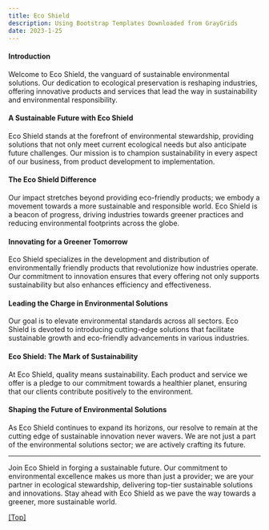 ```yaml
---
title: Eco Shield
description: Using Bootstrap Templates Downloaded from GrayGrids
date: 2023-1-25
---
```



#### Introduction
Welcome to Eco Shield, the vanguard of sustainable environmental solutions. Our dedication to ecological preservation is reshaping industries, offering innovative products and services that lead the way in sustainability and environmental responsibility.

#### A Sustainable Future with Eco Shield
Eco Shield stands at the forefront of environmental stewardship, providing solutions that not only meet current ecological needs but also anticipate future challenges. Our mission is to champion sustainability in every aspect of our business, from product development to implementation.

#### The Eco Shield Difference
Our impact stretches beyond providing eco-friendly products; we embody a movement towards a more sustainable and responsible world. Eco Shield is a beacon of progress, driving industries towards greener practices and reducing environmental footprints across the globe.

#### Innovating for a Greener Tomorrow
Eco Shield specializes in the development and distribution of environmentally friendly products that revolutionize how industries operate. Our commitment to innovation ensures that every offering not only supports sustainability but also enhances efficiency and effectiveness.

#### Leading the Charge in Environmental Solutions
Our goal is to elevate environmental standards across all sectors. Eco Shield is devoted to introducing cutting-edge solutions that facilitate sustainable growth and eco-friendly advancements in various industries.

#### Eco Shield: The Mark of Sustainability
At Eco Shield, quality means sustainability. Each product and service we offer is a pledge to our commitment towards a healthier planet, ensuring that our clients contribute positively to the environment.

#### Shaping the Future of Environmental Solutions
As Eco Shield continues to expand its horizons, our resolve to remain at the cutting edge of sustainable innovation never wavers. We are not just a part of the environmental solutions sector; we are actively crafting its future.

---

Join Eco Shield in forging a sustainable future. Our commitment to environmental excellence makes us more than just a provider; we are your partner in ecological stewardship, delivering top-tier sustainable solutions and innovations. Stay ahead with Eco Shield as we pave the way towards a greener, more sustainable world.

[[Top]](#top)



